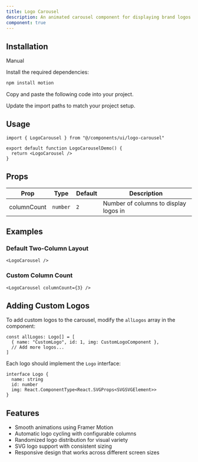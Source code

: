 ```yaml
---
title: Logo Carousel
description: An animated carousel component for displaying brand logos with smooth transitions.
component: true
---
```


<ComponentPreview
  name="logo-carousel-demo"
  className="[&_.preview>[data-orientation=vertical]]:sm:max-w-[70%]"
/>

## Installation

<Tabs defaultValue="manual">

<TabsList>
  <TabsTrigger value="manual">Manual</TabsTrigger>
</TabsList>

<TabsContent value="manual">

<Steps>

<Step>Install the required dependencies:</Step>

```bash
npm install motion
```

<Step>Copy and paste the following code into your project.</Step>

<ComponentSource name="logo-carousel" />

<Step>Update the import paths to match your project setup.</Step>

</Steps>

</TabsContent>

</Tabs>

## Usage

```tsx
import { LogoCarousel } from "@/components/ui/logo-carousel"
```

```tsx
export default function LogoCarouselDemo() {
  return <LogoCarousel />
}
```

## Props

| Prop        | Type     | Default | Description                           |
| ----------- | -------- | ------- | ------------------------------------- |
| columnCount | `number` | `2`     | Number of columns to display logos in |

## Examples

### Default Two-Column Layout

```tsx
<LogoCarousel />
```

### Custom Column Count

```tsx
<LogoCarousel columnCount={3} />
```

## Adding Custom Logos

To add custom logos to the carousel, modify the `allLogos` array in the component:

```tsx
const allLogos: Logo[] = [
  { name: "CustomLogo", id: 1, img: CustomLogoComponent },
  // Add more logos...
]
```

Each logo should implement the `Logo` interface:

```tsx
interface Logo {
  name: string
  id: number
  img: React.ComponentType<React.SVGProps<SVGSVGElement>>
}
```

## Features

- Smooth animations using Framer Motion
- Automatic logo cycling with configurable columns
- Randomized logo distribution for visual variety
- SVG logo support with consistent sizing
- Responsive design that works across different screen sizes
